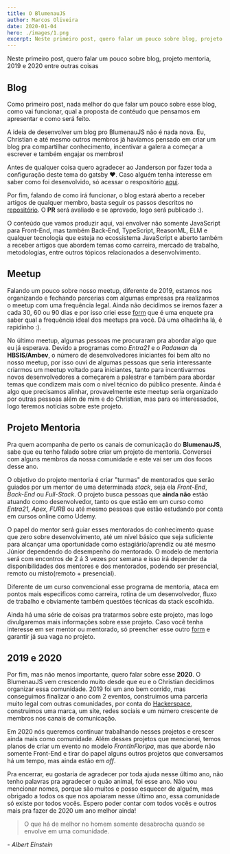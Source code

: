 ```yaml
---
title: O BlumenauJS
author: Marcos Oliveira
date: 2020-01-04
hero: ./images/1.png
excerpt: Neste primeiro post, quero falar um pouco sobre blog, projeto mentoria, 2019 e 2020 entre outras coisas
---
```


Neste primeiro post, quero falar um pouco sobre blog, projeto mentoria, 2019 e 2020 entre outras coisas

## Blog


Como primeiro post, nada melhor do que falar um pouco sobre esse blog, como vai funcionar, qual a proposta 
de contéudo que pensamos em apresentar e como será feito.

A ideia de desenvolver um blog pro BlumenauJS não é nada nova. Eu, Christian e até mesmo outros membros já
havíamos pensado em criar um blog pra compartilhar conhecimento, incentivar a galera a começar a escrever
e também engajar os membros!

Antes de qualquer coisa quero agradecer ao Janderson por fazer toda a configuração deste tema do gatsby ❤️.
Caso alguém tenha interesse em saber como foi desenvolvido, só acessar o respositório [aqui](https://github.com/blumenaujs/blog). 

Por fim, falando de como irá funcionar, o blog estará aberto a receber artigos de qualquer membro,
basta seguir os passos descritos no [repositório](https://github.com/blumenaujs/README.md).
O **PR** será avaliado e se aprovado, logo será publicado :).

O conteúdo que vamos produzir aqui, vai envolver não somente JavaScript para Front-End,
mas também Back-End, TypeScript, ReasonML, ELM e qualquer tecnologia que esteja no
ecossistema JavaScript e aberto também a receber artigos que abordem temas como carreira, mercado de trabalho,
metodologias, entre outros tópicos relacionados a desenvolvimento. 

## Meetup

Falando um pouco sobre nosso meetup, diferente de 2019, estamos nos organizando e fechando parcerias
com algumas empresas pra realizarmos o meetup com uma frequência legal. Ainda não decidimos se iremos fazer a cada
30, 60 ou 90 dias e por isso criei esse [form](https://forms.gle/L9HFjm5LyFSoZJUd9) que é uma enquete pra saber qual a frequência ideal
dos meetups pra você. Dá uma olhadinha lá, é rapidinho :).

No último meetup, algumas pessoas me procuraram pra abordar algo que eu já esperava. Devido a programas como
_Entra21_ e o _Padawan_ da **HBSIS/Ambev**, o número de desenvolvedores iniciantes foi bem alto no nosso meetup, 
por isso ouvi de algumas pessoas que seria interessante criarmos um meetup voltado para iniciantes, tanto para incentivarmos
novos desenvolvedores a começarem a palestrar e também para abordar temas que condizem mais com o nível técnico do público presente.
Ainda é algo que precisamos alinhar, provavelmente este meetup seria organizado por outras pessoas além de mim e do Christian, 
mas para os interessados, logo teremos notícias sobre este projeto.

## Projeto Mentoria

Pra quem acompanha de perto os canais de comunicação do **BlumenauJS**, sabe que eu tenho falado sobre
criar um projeto de mentoria. Conversei com alguns membros da nossa comunidade e este vai ser um dos 
focos desse ano. 

O objetivo do projeto mentoria é criar "turmas" de mentorados que serão guiados por um mentor
de uma determinada _stack_, seja ela _Front-End_, _Back-End_ ou _Full-Stack_. O projeto busca pessoas que **ainda não** estão
atuando como desenvolvedor, tanto os que estão em um curso como _Entra21, Apex, FURB_ ou até mesmo pessoas que estão estudando
por conta em cursos online como Udemy. 

O papel do mentor será guiar esses mentorados do conhecimento quase que zero sobre desenvolvimento,
até um nível básico que seja suficiente para alcançar uma oportunidade como estagiário/aprendiz ou até mesmo Júnior dependendo do
desempenho do mentorado. O modelo de mentoria será com encontros de 2 á 3 vezes por semana e isso irá depender da disponibilidades dos
mentores e dos mentorados, podendo ser presencial, remoto ou misto(remoto + presencial). 

Diferente de um curso convencional
esse programa de mentoria, ataca em pontos mais especificos como carreira, rotina de um desenvolvedor, fluxo de trabalho e obviamente também
questões técnicas da stack escolhida.

Ainda há uma série de coisas pra tratarmos sobre este projeto, mas logo divulgaremos mais informações sobre esse projeto. Caso você tenha interesse
em ser mentor ou mentorado, só preencher esse outro [form](https://docs.google.com/forms/d/1NSLSqPu4GGdSiT-1-GFVqZ3I0ByhZXboyqTzoD0gc5M/edit#response=ACYDBNgdV0a2o8HeAUScQQr9BkdQ-6V-I893K8IAygrc1Xbi0DxaLLMd4Q1YNXNLgYRKnSw) e garantir
já sua vaga no projeto.

## 2019 e 2020

Por fim, mas não menos importante, quero falar sobre esse **2020**. O BlumenauJS vem crescendo muito desde que eu e o Christian decidimos 
organizar essa comunidade. 2019 foi um ano bem corrido, mas conseguimos finalizar o ano com 2 eventos, construimos uma parceria muito legal
com outras comunidades, por conta do [Hackerspace](https://www.hackerspaceblumenau.org/), construimos uma marca, um site, redes sociais 
e um número crescente de membros nos canais de comunicação. 

Em 2020 nós queremos continuar trabalhando nesses projetos e crescer ainda mais
como comunidade. Além desses projetos que mencionei, temos planos de criar um evento no modelo _FrontInFloripa_, mas que aborde não somente Front-End e tirar do papel
alguns outros projetos que conversamos há um tempo, mas ainda estão em _off_.

Pra encerrar, eu gostaria de agradecer por toda ajuda nesse último ano, não tenho palavras pra agradecer o quão animal, foi esse ano. Não
vou mencionar nomes, porque são muitos e posso esquecer de alguém, mas obrigado a todos os que nos apoiaram nesse último ano, essa comunidade
só existe por todos vocês. Espero poder contar com todos vocês e outros mais pra fazer de 2020 um ano melhor ainda!


> O que há de melhor no homem somente desabrocha quando se envolve em uma comunidade.

_- Albert Einstein_
